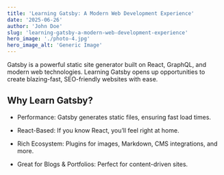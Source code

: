 ```yaml
---
title: 'Learning Gatsby: A Modern Web Development Experience'
date: '2025-06-26'
author: 'John Doe'
slug: 'learning-gatsby-a-modern-web-development-experience'
hero_image: './photo-4.jpg'
hero_image_alt: 'Generic Image'
---
```


Gatsby is a powerful static site generator built on React, GraphQL, and modern web technologies. Learning Gatsby opens up opportunities to create blazing-fast, SEO-friendly websites with ease.

## Why Learn Gatsby?

- Performance: Gatsby generates static files, ensuring fast load times.

- React-Based: If you know React, you’ll feel right at home.

- Rich Ecosystem: Plugins for images, Markdown, CMS integrations, and more.

- Great for Blogs & Portfolios: Perfect for content-driven sites.
